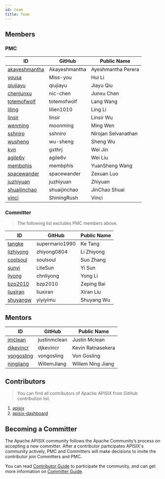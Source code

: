 ```yaml
---
id: team
title: Team
---
```


## Members

### PMC

| ID                                                                        | GitHub        | Public Name         |
| ------------------------------------------------------------------------- | ------------- | ------------------- |
| [akayeshmantha](https://whimsy.apache.org/roster/committer/akayeshmantha) | Akayeshmantha | Ayeshmantha Perera  |
| [yousa](https://whimsy.apache.org/roster/committer/yousa)                 | Miss-you      | Hui Li              |
| [qiujiayu](https://whimsy.apache.org/roster/committer/qiujiayu)           | qiujiayu      | Jiayu Qiu           |
| [chenjunxu](https://whimsy.apache.org/roster/committer/chenjunxu)         | nic-chen      | Junxu Chen          |
| [totemofwolf](https://whimsy.apache.org/roster/committer/totemofwolf)     | totemofwolf   | Lang Wang           |
| [liling](https://whimsy.apache.org/roster/committer/liling)               | lilien1010    | Ling Li             |
| [linsir](https://whimsy.apache.org/roster/committer/linsir)               | linsir        | Linsir Wu           |
| [wenming](https://whimsy.apache.org/roster/committer/wenming)             | moonming      | Ming Wen            |
| [sshniro](https://whimsy.apache.org/roster/committer/sshniro)             | sshniro       | Nirojan Selvanathan |
| [wusheng](https://whimsy.apache.org/roster/committer/wusheng)             | wu-sheng      | Sheng Wu            |
| [kvn](https://whimsy.apache.org/roster/committer/kvn)                     | gxthrj        | Wei Jin             |
| [agile6v](https://whimsy.apache.org/roster/committer/agile6v)             | agile6v       | Wei Liu             |
| [membphis](https://whimsy.apache.org/roster/committer/membphis)           | membphis      | YuanSheng Wang      |
| [spacewander](https://whimsy.apache.org/roster/committer/spacewander)     | spacewander   | Zexuan Luo          |
| [juzhiyuan](https://whimsy.apache.org/roster/committer/juzhiyuan)         | juzhiyuan     | Zhiyuan             |
| [shuaijinchao](https://whimsy.apache.org/roster/committer/shuaijinchao)   | shuaijinchao  | JinChao Shuai       |
| [vinci](https://whimsy.apache.org/roster/committer/vinci)                 | ShiningRush   | Vinci               |

### Committer

> The following list excludes PMC members above.

| ID                                                                | GitHub         | Public Name |
| ----------------------------------------------------------------- | -------------- | ----------- |
| [tangke](https://whimsy.apache.org/roster/committer/tangke)       | supermario1990 | Ke Tang     |
| [lizhiyong](https://whimsy.apache.org/roster/committer/lizhiyong) | zhiyong0804    | Li Zhiyong  |
| [coolsoul](https://whimsy.apache.org/roster/committer/coolsoul)   | soulsoul       | Suo Zhang   |
| [sunyi](https://whimsy.apache.org/roster/committer/sunyi)         | LiteSun        | Yi Sun      |
| [liyong](https://whimsy.apache.org/roster/committer/liyong)       | chnliyong      | Yong Li     |
| [bzp2010](https://whimsy.apache.org/roster/committer/bzp2010)     | bzp2010        | Zeping Bai  |
| [liuxiran](https://whimsy.apache.org/roster/committer/liuxiran)   | liuxiran       | Xiran Liu   |
| [shuyangw](https://whimsy.apache.org/roster/committer/shuyangw)   | yiyiyimu       | Shuyang Wu  |

## Mentors

| ID                                                                  | GitHub       | Public Name       |
| ------------------------------------------------------------------- | ------------ | ----------------- |
| [jmclean](https://whimsy.apache.org/roster/committer/jmclean)       | justinmclean | Justin Mclean     |
| [djkevincr](https://whimsy.apache.org/roster/committer/djkevincr)   | djkevincr    | Kevin Ratnasekera |
| [vongosling](https://whimsy.apache.org/roster/committer/vongosling) | vongosling   | Von Gosling       |
| [ningjiang](https://whimsy.apache.org/roster/committer/ningjiang)   | WillemJiang  | Willem Ning Jiang |

## Contributors

> You can find all contributors of Apache APISIX from GitHub contribution list.

1. [apisix](https://github.com/apache/apisix/graphs/contributors)
2. [apisix-dashboard](https://github.com/apache/apisix-dashboard/graphs/contributors)

## Becoming a Committer

The Apache APISIX community follows the Apache Community’s process on accepting a new committer. After a contributor participates APISIX's community actively, PMC and Committers will make decisions to invite the contributor join Committers and PMC.

You can read [Contributor Guide](../docs/contributor-guide) to participate the community, and can get more information on [Committer Guide](../docs/committer-guide).
